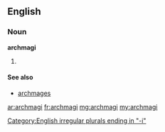 ==English==
===Noun===
'''archmagi''' {{p}}

# {{plural of|[[archmage]]}}

====See also====
*[[archmages]]

[[Category:English irregular plurals ending in "-i"]]

[[ar:archmagi]]
[[fr:archmagi]]
[[mg:archmagi]]
[[my:archmagi]]